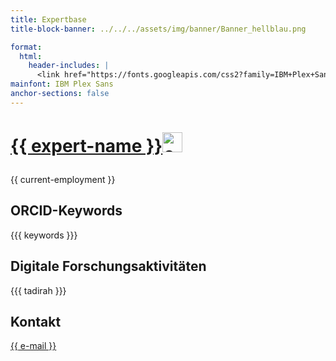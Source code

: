 ```yaml
---
title: Expertbase
title-block-banner: ../../../assets/img/banner/Banner_hellblau.png

format:
  html:
    header-includes: |
      <link href="https://fonts.googleapis.com/css2?family=IBM+Plex+Sans:ital,wght@0,100;0,200;0,300;0,400;0,500;0,600;0,700;1,100;1,200;1,300;1,400;1,500;1,600;1,700&display=swap" rel="stylesheet">
mainfont: IBM Plex Sans
anchor-sections: false
---
```

<h1><p><a href="{{ orcid-domain }}" target="_blank">{{ expert-name }}<img src="orcid.png" alt="orcid" width="32" height="32"></a></p></h1>

{{ current-employment }}

## ORCID-Keywords
<style>.tag {
  display: inline-block;
  background-color: #eeebe6;
  color: #423d4d;
  padding: .25em .75em;
  margin: 0.15em;
  font-size: .75em;
  text-transform: uppercase;
  border: solid 0px;
  border-color: white;
  border-radius: .25rem;
}</style>

{{{ keywords }}}

## Digitale Forschungsaktivitäten

<style>
.tag_tadirah {
    display: inline-block;
    background-color: #66dadd;
    color: #423d4d;
    padding: .25em .75em;
    margin: 0.15em;
    font-size: .75em;
    text-transform: uppercase;
    border:solid 0px;
    border-color: white;
    border-radius:.25rem;
}

abbr[data-tooltip] {
  position: relative;
  text-decoration: none;
  cursor: help;
  font-family: "IBM Plex Sans", sans-serif;
}

abbr[data-tooltip]::after {
  content: attr(data-tooltip);
  position: absolute;
  top: 100%;
  left: 0;
  margin-top: 8px;

  background: white;
  color: black;
  padding: 10px 14px;
  font-size: 14px;
  font-family: "IBM Plex Sans", sans-serif;
  border-radius: 6px;
  box-shadow: 0 4px 12px rgba(0, 0, 0, 0.1);

  opacity: 0;
  pointer-events: none;
  transform: translateY(5px);
  transition: opacity 0.2s ease, transform 0.2s ease;
  z-index: 10;

  max-width: 600px;
  width: max-content;
  white-space: normal;
  word-break: break-word;
  text-transform: none;
  line-height: 1.4;
}

abbr[data-tooltip]:hover::after {
  opacity: 1;
  transform: translateY(0);
}
</style>

{{{ tadirah }}}

## Kontakt

<a href="mailto:{{ e-mail }}">{{ e-mail }}</a>
